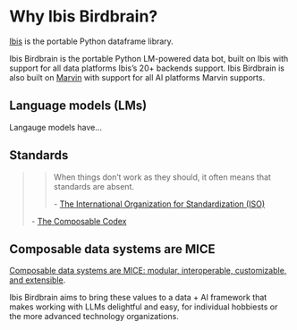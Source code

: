 # Why Ibis Birdbrain?

[Ibis](https://ibis-project.org) is the portable Python dataframe library.

Ibis Birdbrain is the portable Python LM-powered data bot, built on Ibis with
support for all data platforms Ibis's 20+ backends support. Ibis Birdbrain is
also built on [Marvin](https://github.com/PrefectHQ/marvin) with support for all
AI platforms Marvin supports.

## Language models (LMs)

Langauge models have...

## Standards

> > When things don't work as they should, it often means that standards are absent.
> >
> > \- [The International Organization for Standardization (ISO)](https://www.iso.org/standards.html)
> 
> \- [The Composable Codex](https://voltrondata.com/codex/standards-over-silos)

## Composable data systems are MICE

[Composable data systems are MICE: modular, interoperable, customizable, and extensible](https://voltrondata.com/codex/standards-over-silos).

Ibis Birdbrain aims to bring these values to a data + AI framework that makes working with LLMs delightful and easy, for individual hobbiests or the more advanced technology organizations.


